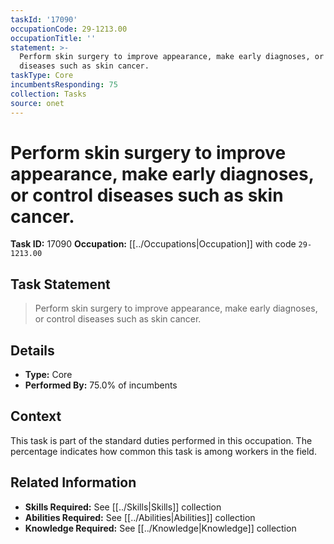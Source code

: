 ```yaml
---
taskId: '17090'
occupationCode: 29-1213.00
occupationTitle: ''
statement: >-
  Perform skin surgery to improve appearance, make early diagnoses, or control
  diseases such as skin cancer.
taskType: Core
incumbentsResponding: 75
collection: Tasks
source: onet
---
```

# Perform skin surgery to improve appearance, make early diagnoses, or control diseases such as skin cancer.

**Task ID:** 17090
**Occupation:** [[../Occupations|Occupation]] with code `29-1213.00`

## Task Statement

> Perform skin surgery to improve appearance, make early diagnoses, or control diseases such as skin cancer.

## Details

- **Type:** Core
- **Performed By:** 75.0% of incumbents

## Context

This task is part of the standard duties performed in this occupation. The percentage indicates how common this task is among workers in the field.

## Related Information

- **Skills Required:** See [[../Skills|Skills]] collection
- **Abilities Required:** See [[../Abilities|Abilities]] collection
- **Knowledge Required:** See [[../Knowledge|Knowledge]] collection
